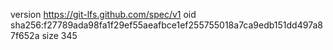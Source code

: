 version https://git-lfs.github.com/spec/v1
oid sha256:f27789ada98fa1f29ef55aeafbce1ef255755018a7ca9edb151dd497a87f652a
size 345
